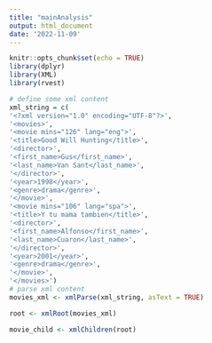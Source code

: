 ```yaml
---
title: "mainAnalysis"
output: html_document
date: '2022-11-09'
---
```


```r
knitr::opts_chunk$set(echo = TRUE)
library(dplyr)
library(XML)
library(rvest)


```

```r
# define some xml content
xml_string = c(
'<?xml version="1.0" encoding="UTF-8"?>',
'<movies>',
'<movie mins="126" lang="eng">',
'<title>Good Will Hunting</title>',
'<director>',
'<first_name>Gus</first_name>',
'<last_name>Van Sant</last_name>',
'</director>',
'<year>1998</year>',
'<genre>drama</genre>',
'</movie>',
'<movie mins="106" lang="spa">',
'<title>Y tu mama tambien</title>',
'<director>',
'<first_name>Alfonso</first_name>',
'<last_name>Cuaron</last_name>',
'</director>',
'<year>2001</year>',
'<genre>drama</genre>',
'</movie>',
'</movies>')
# parse xml content
movies_xml <- xmlParse(xml_string, asText = TRUE)

root <- xmlRoot(movies_xml)

movie_child <- xmlChildren(root)
```

